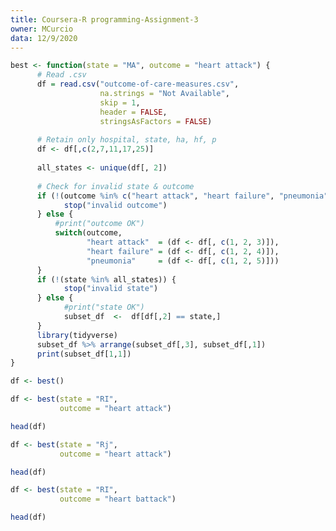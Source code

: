 ```yaml
---
title: Coursera-R programming-Assignment-3
owner: MCurcio
data: 12/9/2020
---
```




```r
best <- function(state = "MA", outcome = "heart attack") {
      # Read .csv
      df = read.csv("outcome-of-care-measures.csv",
                    na.strings = "Not Available",
                    skip = 1,
                    header = FALSE,
                    stringsAsFactors = FALSE)
      
      # Retain only hospital, state, ha, hf, p
      df <- df[,c(2,7,11,17,25)]
      
      all_states <- unique(df[, 2])
      
      # Check for invalid state & outcome
      if (!(outcome %in% c("heart attack", "heart failure", "pneumonia"))) { 
            stop("invalid outcome") 
      } else { 
          #print("outcome OK") 
          switch(outcome,
                 "heart attack"  = (df <- df[, c(1, 2, 3)]),
                 "heart failure" = (df <- df[, c(1, 2, 4)]),
                 "pneumonia"     = (df <- df[, c(1, 2, 5)]))
      }
      if (!(state %in% all_states)) { 
            stop("invalid state") 
      } else { 
            #print("state OK") 
            subset_df  <-  df[df[,2] == state,]
      }
      library(tidyverse)
      subset_df %>% arrange(subset_df[,3], subset_df[,1])
      print(subset_df[1,1])
}
```



```r
df <- best()

```


```r
df <- best(state = "RI", 
           outcome = "heart attack")

head(df)
```


```r
df <- best(state = "Rj", 
           outcome = "heart attack")

head(df)
```

```r
df <- best(state = "RI", 
           outcome = "heart battack")

head(df)
```















